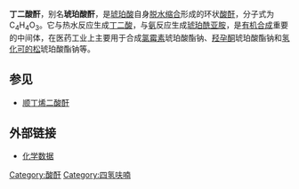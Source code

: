 {{Chembox
| ImageFile = Succinic anhydride.png
| ImageSize = 100px
| IUPACName =  oxolane-2,5-dione
| OtherNames = 琥珀酸酐、琥珀酐、二氢-2,5-呋喃二酮
|Section1={{Chembox Identifiers
| ChemSpiderID_Ref = {{chemspidercite|correct|chemspider}}
| ChemSpiderID = 7634
| InChI = 1/C4H4O3/c5-3-1-2-4(6)7-3/h1-2H2
| InChIKey = RINCXYDBBGOEEQ-UHFFFAOYAN
| StdInChI_Ref = {{stdinchicite|correct|chemspider}}
| StdInChI = 1S/C4H4O3/c5-3-1-2-4(6)7-3/h1-2H2
| StdInChIKey_Ref = {{stdinchicite|correct|chemspider}}
| StdInChIKey = RINCXYDBBGOEEQ-UHFFFAOYSA-N
| CASNo_Ref = {{cascite|correct|CAS}}
| CASNo = 108-30-5

| UNII_Ref = {{fdacite|changed|FDA}}
| UNII = 6RF4O17Z8J


| PubChem = 7922
| KEGG_Ref = {{keggcite|changed|kegg}}
| KEGG = C19524
| ChEBI_Ref = {{ebicite|correct|EBI}}
| ChEBI = 36595
| SMILES = O=C1OC(=O)CC1
}}
|Section2 = {{Chembox Properties
|   Formula = C<sub>4</sub>H<sub>4</sub>O<sub>3</sub>
|   MolarMass = 100.073 
|   Appearance = 白色斜方形棱状结晶
|   Density = 1.2340 g/cm<sup>3</sup>, 20 °C
|   MeltingPt = 119.6 °C
|   BoilingPt = 
|   Solubility = 微溶
|   SolubleOther = 溶于[[乙醇|乙醇]]、[[氯仿|氯仿]]和[[四氯化碳|四氯化碳]]，微溶于[[乙醚|乙醚]]
  }}
| Section3 = {{Chembox Hazards
|   MainHazards = 
|   FlashPt = 
|   Autoignition = 
  }}
}}

'''丁二酸酐'''，别名'''琥珀酸酐'''，是[[琥珀酸|琥珀酸]]自身[[脱水|脱水]][[缩合|缩合]]形成的环状[[酸酐|酸酐]]，分子式为C<sub>4</sub>H<sub>4</sub>O<sub>3</sub>。它与热水反应生成[[丁二酸|丁二酸]]，与[[氨|氨]]反应生成[[琥珀酰亚胺|琥珀酰亚胺]]，是[[有机合成|有机合成]]重要的中间体，在医药工业上主要用于合成[[氯霉素|氯霉素]]琥珀酸酯钠、[[羟孕酮|羟孕酮]]琥珀酸酯钠和[[氢化可的松|氢化可的松]]琥珀酸酯钠等。

== 参见 ==
* [[顺丁烯二酸酐|顺丁烯二酸酐]]

== 外部链接 ==
* [http://www.chemicalland21.com/specialtychem/perchem/SUCCINIC%20ANHYDRIDE.htm 化学数据]{{Wayback|url=http://www.chemicalland21.com/specialtychem/perchem/SUCCINIC%20ANHYDRIDE.htm |date=20200807090525 }}
{{organic-compound-stub}}

[[Category:酸酐|Category:酸酐]]
[[Category:四氢呋喃|Category:四氢呋喃]]